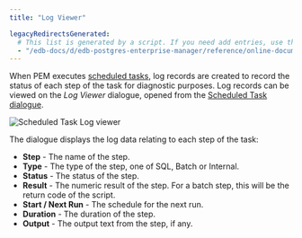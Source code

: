 ```yaml
---
title: "Log Viewer"

legacyRedirectsGenerated:
  # This list is generated by a script. If you need add entries, use the `legacyRedirects` key.
  - "/edb-docs/d/edb-postgres-enterprise-manager/reference/online-documentation/8.0/pem_log_view.html"
---
```


<div id="pem_log_view" class="registered_link"></div>

When PEM executes [scheduled tasks](./#pem_task_view), log records are created to record the status of each step of the task for diagnostic purposes. Log records can be viewed on the *Log Viewer* dialogue, opened from the [Scheduled Task dialogue](./#pem_task_view).

![Scheduled Task Log viewer](../../images/pem_log_view.png)

The dialogue displays the log data relating to each step of the task:

-   **Step** - The name of the step.
-   **Type** - The type of the step, one of SQL, Batch or Internal.
-   **Status** - The status of the step.
-   **Result** - The numeric result of the step. For a batch step, this will be the return code of the script.
-   **Start / Next Run** - The schedule for the next run.
-   **Duration** - The duration of the step.
-   **Output** - The output text from the step, if any.
